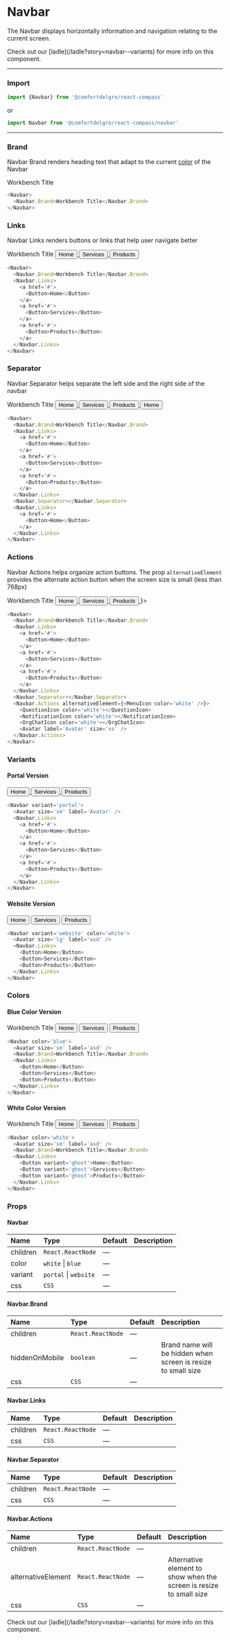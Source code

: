 
# Navbar

The Navbar displays horizontally information and navigation relating to the current screen.

<Callout>
  Check out our [ladle](/ladle?story=navbar--variants) for more info on this
  component.
</Callout>

---

### Import

```js
import {Navbar} from '@comfortdelgro/react-compass'
```

or

```js
import Navbar from '@comfortdelgro/react-compass/navbar'
```

---

### Brand

Navbar Brand renders heading text that adapt to the current [color](#colors) of the Navbar

<section className={styles.componentShowcaseContainer}>
  <Navbar>
    <Navbar.Brand>Workbench Title</Navbar.Brand>
  </Navbar>
</section>

```js
<Navbar>
  <Navbar.Brand>Workbench Title</Navbar.Brand>
</Navbar>
```

### Links

Navbar Links renders buttons or links that help user navigate better

<section className={styles.componentShowcaseContainer}>
  <Navbar>
    <Navbar.Brand>Workbench Title</Navbar.Brand>
    <Navbar.Links>
      <a href='#'>
        <Button className='c-hKssGC-hYGuEl-variant-primary'>Home</Button>
      </a>
      <a href='#'>
        <Button className='c-hKssGC-hYGuEl-variant-primary'>Services</Button>
      </a>
      <a href='#'>
        <Button className='c-hKssGC-hYGuEl-variant-primary'>Products</Button>
      </a>
    </Navbar.Links>
  </Navbar>
</section>

```js
<Navbar>
  <Navbar.Brand>Workbench Title</Navbar.Brand>
  <Navbar.Links>
    <a href='#'>
      <Button>Home</Button>
    </a>
    <a href='#'>
      <Button>Services</Button>
    </a>
    <a href='#'>
      <Button>Products</Button>
    </a>
  </Navbar.Links>
</Navbar>
```

### Separator

Navbar Separator helps separate the left side and the right side of the navbar

<section className={styles.componentShowcaseContainer}>
  <Navbar>
    <Navbar.Brand>Workbench Title</Navbar.Brand>
    <Navbar.Links>
      <a href='#'>
        <Button className='c-hKssGC-hYGuEl-variant-primary'>Home</Button>
      </a>
      <a href='#'>
        <Button className='c-hKssGC-hYGuEl-variant-primary'>Services</Button>
      </a>
      <a href='#'>
        <Button className='c-hKssGC-hYGuEl-variant-primary'>Products</Button>
      </a>
    </Navbar.Links>
    <Navbar.Separator></Navbar.Separator>
    <Navbar.Links>
      <a href='#'>
        <Button>Home</Button>
      </a>
    </Navbar.Links>
  </Navbar>
</section>

```js
<Navbar>
  <Navbar.Brand>Workbench Title</Navbar.Brand>
  <Navbar.Links>
    <a href='#'>
      <Button>Home</Button>
    </a>
    <a href='#'>
      <Button>Services</Button>
    </a>
    <a href='#'>
      <Button>Products</Button>
    </a>
  </Navbar.Links>
  <Navbar.Separator></Navbar.Separator>
  <Navbar.Links>
    <a href='#'>
      <Button>Home</Button>
    </a>
  </Navbar.Links>
</Navbar>
```

### Actions

Navbar Actions helps organize action buttons. The prop `alternativeElement` provides the alternate action button when the screen size is small (less than 768px)

<section className={styles.componentShowcaseContainer}>
  <Navbar>
    <Navbar.Brand>Workbench Title</Navbar.Brand>
    <Navbar.Links>
      <a href='#'>
        <Button>Home</Button>
      </a>
      <a href='#'>
        <Button>Services</Button>
      </a>
      <a href='#'>
        <Button>Products</Button>
      </a>
    </Navbar.Links>
    <Navbar.Separator></Navbar.Separator>
    <Navbar.Actions alternativeElement={<MenuIcon color='white' />}>
      <QuestionIcon color='white'></QuestionIcon>
      <NotificationIcon color='white'></NotificationIcon>
      <OrgChatIcon color='white'></OrgChatIcon>
      <Avatar label='Avatar' size='xs' />
    </Navbar.Actions>
  </Navbar>
</section>

```js
<Navbar>
  <Navbar.Brand>Workbench Title</Navbar.Brand>
  <Navbar.Links>
    <a href='#'>
      <Button>Home</Button>
    </a>
    <a href='#'>
      <Button>Services</Button>
    </a>
    <a href='#'>
      <Button>Products</Button>
    </a>
  </Navbar.Links>
  <Navbar.Separator></Navbar.Separator>
  <Navbar.Actions alternativeElement={<MenuIcon color='white' />}>
    <QuestionIcon color='white'></QuestionIcon>
    <NotificationIcon color='white'></NotificationIcon>
    <OrgChatIcon color='white'></OrgChatIcon>
    <Avatar label='Avatar' size='xs' />
  </Navbar.Actions>
</Navbar>
```

### Variants

#### Portal Version

<section className={styles.componentShowcaseContainer}>
  <Navbar variant='portal'>
    <Avatar size='sm' label='Avatar' />
    <Navbar.Links>
      <a href='#'>
        <Button className='c-hKssGC-hYGuEl-variant-primary'>Home</Button>
      </a>
      <a href='#'>
        <Button className='c-hKssGC-hYGuEl-variant-primary'>Services</Button>
      </a>
      <a href='#'>
        <Button className='c-hKssGC-hYGuEl-variant-primary'>Products</Button>
      </a>
    </Navbar.Links>
  </Navbar>
</section>

```js
<Navbar variant='portal'>
  <Avatar size='sm' label='Avatar' />
  <Navbar.Links>
    <a href='#'>
      <Button>Home</Button>
    </a>
    <a href='#'>
      <Button>Services</Button>
    </a>
    <a href='#'>
      <Button>Products</Button>
    </a>
  </Navbar.Links>
</Navbar>
```

#### Website Version

<section className={styles.componentShowcaseContainer} style={{backgroundColor: 'var(--colors-cdgBlue)'}}>
  <Navbar variant='website' color='white'>
    <Workbench width={'40px'} height={'40px'} />
    <Navbar.Links>
      <Button variant='ghost'>Home</Button>
      <Button variant='ghost'>Services</Button>
      <Button variant='ghost'>Products</Button>
    </Navbar.Links>
  </Navbar>
</section>

```js
<Navbar variant='website' color='white'>
  <Avatar size='lg' label='asd' />
  <Navbar.Links>
    <Button>Home</Button>
    <Button>Services</Button>
    <Button>Products</Button>
  </Navbar.Links>
</Navbar>
```

### Colors

#### Blue Color Version

<section className={styles.componentShowcaseContainer}>
  <Navbar color='blue'>
    <Avatar size='sm' label='asd' />
    <Navbar.Brand>Workbench Title</Navbar.Brand>
    <Navbar.Links>
      <Button className='c-hKssGC-hYGuEl-variant-primary'>Home</Button>
      <Button className='c-hKssGC-hYGuEl-variant-primary'>Services</Button>
      <Button className='c-hKssGC-hYGuEl-variant-primary'>Products</Button>
    </Navbar.Links>
  </Navbar>
</section>

```js
<Navbar color='blue'>
  <Avatar size='sm' label='asd' />
  <Navbar.Brand>Workbench Title</Navbar.Brand>
  <Navbar.Links>
    <Button>Home</Button>
    <Button>Services</Button>
    <Button>Products</Button>
  </Navbar.Links>
</Navbar>
```

#### White Color Version

<section className={styles.componentShowcaseContainer}>
  <Navbar color='white'>
    <Avatar size='sm' label='asd' />
    <Navbar.Brand>Workbench Title</Navbar.Brand>
    <Navbar.Links>
      <Button variant='ghost'>Home</Button>
      <Button variant='ghost'>Services</Button>
      <Button variant='ghost'>Products</Button>
    </Navbar.Links>
  </Navbar>
</section>

```js
<Navbar color='white'>
  <Avatar size='sm' label='asd' />
  <Navbar.Brand>Workbench Title</Navbar.Brand>
  <Navbar.Links>
    <Button variant='ghost'>Home</Button>
    <Button variant='ghost'>Services</Button>
    <Button variant='ghost'>Products</Button>
  </Navbar.Links>
</Navbar>
```

### Props

#### Navbar

| Name     | Type                  | Default | Description |
| :------- | :-------------------- | :------ | :---------- |
| children | `React.ReactNode`     | —       |             |
| color    | `white` \| `blue`     | —       |             |
| variant  | `portal` \| `website` | —       |             |
| css      | `CSS`                 | —       |             |

#### Navbar.Brand

| Name           | Type              | Default | Description                                                   |
| :------------- | :---------------- | :------ | :------------------------------------------------------------ |
| children       | `React.ReactNode` | —       |                                                               |
| hiddenOnMobile | `boolean`         | —       | Brand name will be hidden when screen is resize to small size |
| css            | `CSS`             | —       |                                                               |

#### Navbar.Links

| Name     | Type              | Default | Description |
| :------- | :---------------- | :------ | :---------- |
| children | `React.ReactNode` | —       |             |
| css      | `CSS`             | —       |             |

#### Navbar.Separator

| Name     | Type              | Default | Description |
| :------- | :---------------- | :------ | :---------- |
| children | `React.ReactNode` | —       |             |
| css      | `CSS`             | —       |             |

#### Navbar.Actions

| Name               | Type              | Default | Description                                                         |
| :----------------- | :---------------- | :------ | :------------------------------------------------------------------ |
| children           | `React.ReactNode` | —       |                                                                     |
| alternativeElement | `React.ReactNode` | —       | Alternative element to show when the screen is resize to small size |
| css                | `CSS`             | —       |                                                                     |

<Callout>
  Check out our [ladle](/ladle?story=navbar--variants) for more info on this
  component.
</Callout>
